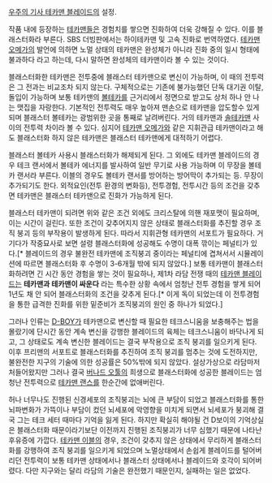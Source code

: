 [[우주의 기사 테카맨 블레이드]]의 설정.

{{{#!html
<object type='application/x-shockwave-flash' id='2Ibu6JzX1Rg$' width='480px' height='320px' align='middle' classid='clsid:d27cdb6e-ae6d-11cf-96b8-444553540000' codebase='http://fpdownload.macromedia.com/pub/shockwave/cabs/flash/swflash.cab#version=9,0,0,0'><param name='movie' value='http://flvs.daum.net/flvPlayer.swf?vid=2Ibu6JzX1Rg$' /><param name='allowScriptAccess' value='always' /><param name='allowFullScreen' value='true' /><param name='bgcolor' value='#000000' /><param name='wmode' value='opaque' /><embed src='http://flvs.daum.net/flvPlayer.swf?vid=2Ibu6JzX1Rg$' width='480px' height='320px' allowScriptAccess='always' type='application/x-shockwave-flash' allowFullScreen='true' bgcolor='#000000' ></embed></object>
}}}

작품 내에 등장하는 [[테카맨]]들은 경험치를 쌓으면 진화하여 더욱 강해질 수 있다. 이를 블래스터화라 부른다. SBS 더빙판에서는 하이테카맨 및 고속 진화로 번역하였다. [[테카맨 오메가]]의 발언에 의하면 노멀 상태의 테카맨은 완성체가 아니라 진화 중의 일시 형태에 불과하다 라고 하는데, 다시 말하면 완성체의 테카맨이라 볼 수 있는 것이다.

블래스터화한 테카맨은 전투중에 블래스터 테카맨으로 변신이 가능하며, 이 때의 전투력은 그 전과는 비교조차 되지 않는다. 구체적으로는 기존에 불가능했던 단독 대기권 이탈, 돌입이 가능하며 보통 테카맨의 [[볼테카]]를 근거리에서 정면으로 받고도 상처 하나 안 나는 맷집을 자랑한다. 기본적인 전투력도 매우 높아져 맨손으로 테카맨을 압도할수 있게 되며 블래스터 볼테카는 광범위한 곳을 통째로 날려버린다. 거의 테카맨과 [[솔테카맨]] 사이의 전투력 차이라 볼 수 있다. 심지어 [[테카맨 오메가]]와 같은 지휘관급 테카맨이라고 해도 블래스터화 하지 않은 테카맨은 블래스터 테카맨에게 대적하기 어렵다.

블래스터 볼테카 사용시 블래스터화가 해제되게 된다. 그 외에도 테카맨 블레이드의 경우 테크 랜서에서 볼테카 에너지를 발사하여 일반 무기로 사용 가능하며 이 무장을 볼테카 랜서라 부른다. 이블의 경우도 볼테카 랜서를 방어하는 방어막이 추가되는 등. 무장이 추가되기도 한다. 외적요인(전투 환경의 변화등), 전투경험, 전투시간 등의 조건을 갖추면 테카맨은 블래스터 테카맨으로 진화가 가능하게 된다. 

블래스터 테카맨이 되려면 위와 같은 조건 외에도 크리스탈에 의핸 재포맷이 필요하며, 이는 시간이 걸린다. 또한 조건이 갖추어지지 않은 상태로 블래스터화를 추진할 경우 조직 붕괴 등의 부작용이 발생하게 된다. 따라서 지휘관형 테카맨의 서포트가 필요하다. 거기다가 작중묘사로 보면 설령 블래스터화에 성공해도 수명이 대폭 깎이는 페널티가 있다.[* 블레이드의 경우 불완전 테카맨에 조직붕괴 중이라는 페널티에 겹쳐서서 시뮬레이션에 따르면 블래스터화 후 수명이 3-6개월 밖에 되지 않았다.]
보통 테카맨이 블래스터화하려면 긴 시간 동안 경험을 쌓는 것이 필요하나, 제1차 라담 전쟁 때의 [[테카맨 블레이드]]는 '''테카맨과 테카맨이 싸운다''' 라는 특수한 상황 속에서 엄청난 전투 경험을 쌓게 되어 1년도 채 안 되어 블래스터화의 조건을 갖추게 된다.[* 이게 독이 되었는데 이 전투경험을 통한 급격한 진화를 위한 밑준비가 조직붕괴의 원인 중 하나가 되었다.]

그러나 인류는 [[D-BOY]]가 테카맨으로 변신할 때 필요한 테크스니움을 보충해주는 법을 몰랐기에 단시간 동안 계속 변신을 강행한 블레이드의 육체는 테크스니움이 바닥나게 되고, 그 상태로도 계속 변신한 블레이드는 결국 부작용으로 조직 붕괴를 일으키게 된다. 이후 프리맨의 서포트로 블래스터화를 추진하여 조직 붕괴를 멈추는 것에 도전하지만, 불완전한 지구의 기술에 의한 성공률은 50%밖에 되지 않았다. 설상가상으로 라담마저 처들어왔지만 그러나 결국 [[버나드 오툴]]의 희생으로 블래스터화에 성공한 블레이드는 엄청난 전투력으로 [[테카맨 랜스]]를 한순간에 없애버린다.

허나 너무나도 진행된 신경세포의 조직붕괴는 뇌에 큰 부담이 되었고 블래스터화를 통한 뇌파변화가 가뜩이나 부담이 컸던 뇌세포에 악영향을 미치게 되면서 뇌세포가 붕괴해 결국 그는 테크 세터 때마다 기억을 잃게 된다. 하지만 확실히 해야될 건 D보이의 기억상실은 블래스터화 때문이라기보단 이전까지 진행된 조직붕괴가 너무 심했기 때문에 나타난 후유증에 가깝다.
[[테카맨 이블]]의 경우, 조건이 갖추지 않은 상태에서 무리하게 블래스터화를 강행하여 조직 붕괴를 일으키게 되었으며 노멀상태에서 손쉽게 블레이드를 털어버리던 전투력이 보통 테카맨 상태에서나 블래스터 상태에서나 블레이드와 호각이 되어버렸다. 다만 지구와는 달리 라담의 기술은 완전했기 때문인지, 실패하는 일은 없었다.
